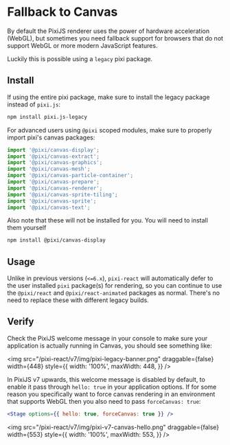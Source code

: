 # Fallback to Canvas

By default the PixiJS renderer uses the power of hardware acceleration (WebGL), but sometimes you need fallback support for
browsers that do not support WebGL or more modern JavaScript features.

Luckily this is possible using a `legacy` pixi package.

## Install

If using the entire pixi package, make sure to install the legacy package instead of `pixi.js`:

```bash
npm install pixi.js-legacy
```

For advanced users using `@pixi` scoped modules, make sure to properly import pixi's canvas packages:

```ts
import '@pixi/canvas-display';
import '@pixi/canvas-extract';
import '@pixi/canvas-graphics';
import '@pixi/canvas-mesh';
import '@pixi/canvas-particle-container';
import '@pixi/canvas-prepare';
import '@pixi/canvas-renderer';
import '@pixi/canvas-sprite-tiling';
import '@pixi/canvas-sprite';
import '@pixi/canvas-text';
```

Also note that these will not be installed for you. You will need to install them yourself

```bash
npm install @pixi/canvas-display
```

## Usage

Unlike in previous versions (`<=6.x`), `pixi-react` will automatically defer to the user installed `pixi` package(s) for
rendering, so you can continue to use the `@pixi/react` and `@pixi/react-animated` packages as normal. There's no need to
replace these with different legacy builds.

## Verify

Check the PixiJS welcome message in your console to make sure your application is actually running in Canvas, you should see
something like:

<img
  src="/pixi-react/v7/img/pixi-legacy-banner.png"
  draggable={false}
  width={448}
  style={{
    width: '100%',
    maxWidth: 448,
  }}
/>

In PixiJS v7 upwards, this welcome message is disabled by default, to enable it pass through `hello: true` in your
application options. If for some reason you specifically want to force canvas rendering in an environment that supports WebGL
then you also need to pass `forceCanvas: true`:

```jsx
<Stage options={{ hello: true, forceCanvas: true }} />
```

<img
  src="/pixi-react/v7/img/pixi-v7-canvas-hello.png"
  draggable={false}
  width={553}
  style={{
    width: '100%',
    maxWidth: 553,
  }}
/>

